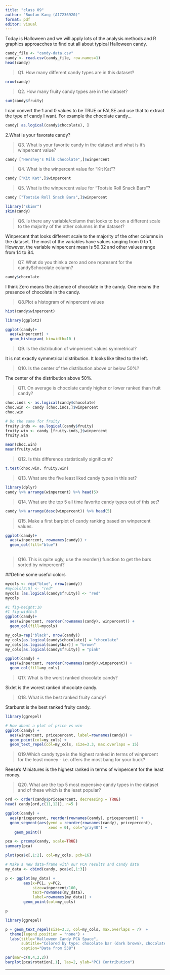 ```yaml
---
title: "class 09"
author: "Ruofan Kang (A17236920)"
format: pdf
editor: visual
---
```



Today is Halloween and we will apply lots of the analysis methods and R graphics approacches to find out all about typical Halloween candy. 

```r
candy_file <- "candy-data.csv"
candy <- read.csv(candy_file, row.names=1)
head(candy)
```

> Q1. How many different candy types are in this dataset?

```r
nrow(candy)
```

> Q2. How many fruity candy types are in the dataset?

```r
sum(candy$fruity)
```


I can convert the 1 and 0 values to be TRUE or FALSE and use that to extract the type of candy I want. For example the chocolate candy...

```r
candy[ as.logical(candy$chocolate), ]
```

2.What is your favorate candy?

> Q3. What is your favorite candy in the dataset and what is it’s winpercent value?

```r
candy ["Hershey's Milk Chocolate",]$winpercent
```


> Q4. What is the winpercent value for “Kit Kat”?

```r
candy ["Kit Kat",]$winpercent
```


> Q5. What is the winpercent value for “Tootsie Roll Snack Bars”?

```r
candy ["Tootsie Roll Snack Bars",]$winpercent
```


```r
library("skimr")
skim(candy)
```

> Q6. Is there any variable/column that looks to be on a different scale to the majority of the other columns in the dataset?

Winpercent that looks different scale to the majority of the other columns in the dataset. The most of the variables have values ranging from 0 to 1. However, the variable winpercent mean is 50.32 and other values range from 14 to 84. 


> Q7. What do you think a zero and one represent for the candy$chocolate column?

```r
candy$chocolate
```
I think 
Zero means the absence of chocolate in the candy.
One means the presence of chocolate in the candy.


> Q8.Plot a histogram of winpercent values

```r
hist(candy$winpercent)
```

```r
library(ggplot2)

ggplot(candy)+
  aes(winpercent) +
  geom_histogram( binwidth=10 )
```

> Q9. Is the distribution of winpercent values symmetrical?

It is not exactly symmetrical distribution. It looks like tilted to the left. 



> Q10. Is the center of the distribution above or below 50%?

The center of the distribution above 50%. 


> Q11. On average is chocolate candy higher or lower ranked than fruit candy?

```r
choc.inds <- as.logical(candy$chocolate)
choc.win <- candy [choc.inds,]$winpercent
choc.win
```

```r
# Do the same for fruity
fruity.inds <- as.logical(candy$fruity)
fruity.win <- candy [fruity.inds,]$winpercent
fruity.win
```

```r
mean(choc.win)
mean(fruity.win)
```


> Q12. Is this difference statistically significant?

```r
t.test(choc.win, fruity.win)
```

> Q13. What are the five least liked candy types in this set?

```r
library(dplyr)
candy %>% arrange(winpercent) %>% head(5)
```

> Q14. What are the top 5 all time favorite candy types out of this set?

```r
candy %>% arrange(desc(winpercent)) %>% head(5)
```

> Q15. Make a first barplot of candy ranking based on winpercent values.

```r
ggplot(candy)+
  aes(winpercent, rownames(candy)) +
  geom_col(fill="blue")
  
```


> Q16. This is quite ugly, use the reorder() function to get the bars sorted by winpercent?

##Define some useful colors

```r
mycols <- rep("blue", nrow(candy))
#mycols[2:5] <- "red"
mycols [as.logical(candy$fruity)] <- "red"
mycols
```

```r
#1 fig-height:10
#1 fig-width:5
ggplot(candy)+
  aes(winpercent, reorder(rownames(candy), winpercent)) +
  geom_col(fill=mycols)

```

```r
my_cols=rep("black", nrow(candy))
my_cols[as.logical(candy$chocolate)] = "chocolate"
my_cols[as.logical(candy$bar)] = "brown"
my_cols[as.logical(candy$fruity)] = "pink"
```

```r
ggplot(candy) + 
  aes(winpercent, reorder(rownames(candy),winpercent)) +
  geom_col(fill=my_cols) 
```

> Q17. What is the worst ranked chocolate candy?

Sixlet is the worest ranked chocolate candy.


> Q18. What is the best ranked fruity candy?

Starburst is the best ranked fruity candy. 


```r
library(ggrepel)

# How about a plot of price vs win
ggplot(candy) +
  aes(winpercent, pricepercent, label=rownames(candy)) +
  geom_point(col=my_cols) + 
  geom_text_repel(col=my_cols, size=3.3, max.overlaps = 15)
```
> Q19.Which candy type is the highest ranked in terms of winpercent for the least money - i.e. offers the most bang for your buck?

Reese's Miniatures is the highest ranked in terms of winpercent for the least money.


> Q20. What are the top 5 most expensive candy types in the dataset and of these which is the least popular?

```r
ord <- order(candy$pricepercent, decreasing = TRUE)
head( candy[ord,c(11,12)], n=5 )
```

```r
ggplot(candy) +
  aes(pricepercent, reorder(rownames(candy), pricepercent)) +
  geom_segment(aes(yend = reorder(rownames(candy), pricepercent), 
                   xend = 0), col="gray40") +
    geom_point()
```


```r
pca <- prcomp(candy, scale=TRUE)
summary(pca)
```

```r
plot(pca$x[,1:2], col=my_cols, pch=16)
```



```r
# Make a new data-frame with our PCA results and candy data
my_data <- cbind(candy, pca$x[,1:3])
```

```r
p <- ggplot(my_data) + 
        aes(x=PC1, y=PC2, 
            size=winpercent/100,  
            text=rownames(my_data),
            label=rownames(my_data)) +
        geom_point(col=my_cols)

p
```

```r
library(ggrepel)

p + geom_text_repel(size=3.3, col=my_cols, max.overlaps = 7)  + 
  theme(legend.position = "none") +
  labs(title="Halloween Candy PCA Space",
       subtitle="Colored by type: chocolate bar (dark brown), chocolate other (light brown), fruity (red), other (black)",
       caption="Data from 538")
```


```r
par(mar=c(8,4,2,2))
barplot(pca$rotation[,1], las=2, ylab="PC1 Contribution")
```
---
